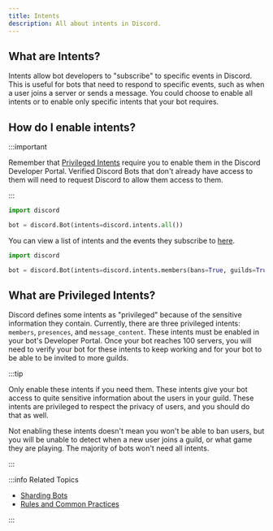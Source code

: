 ```yaml
---
title: Intents
description: All about intents in Discord.
---
```



## What are Intents?

Intents allow bot developers to "subscribe" to specific events in Discord. This is useful for bots that need to respond to specific events, such as when a user joins a server or sends a message. You could choose to enable all intents or to enable only specific intents that your bot requires.

## How do I enable intents?

:::important

Remember that [Privileged Intents](#what-are-privileged-intents) require you to enable them in the Discord Developer Portal. Verified Discord Bots that don't already have access to them will need to request Discord to allow them access to them.

:::

<Tabs>
  <TabItem value="enabling-all-intents" label="Enabling all intents" default>

```python
import discord

bot = discord.Bot(intents=discord.intents.all())
```

  </TabItem>
    
  <TabItem value="enabling-specific-intents" label="Enabling specific intents">

You can view a list of intents and the events they subscribe to [here](https://docs.pycord.dev/en/master/api.html#discord.Intents).

```python title="Enabling Intents"
import discord

bot = discord.Bot(intents=discord.intents.members(bans=True, guilds=True))
```

  </TabItem>
</Tabs>

## What are Privileged Intents?

Discord defines some intents as "privileged" because of the sensitive information they contain. Currently, there are three privileged intents: `members`, `presences`, and `message_content`. These intents must be enabled in your bot's Developer Portal. Once your bot reaches 100 servers, you will need to verify your bot for these intents to keep working and for your bot to be able to be invited to more guilds.

:::tip

Only enable these intents if you need them. These intents give your bot access to quite sensitive information about the users in your guild. These intents are privileged to respect the privacy of users, and you should do that as well.

Not enabling these intents doesn't mean you won't be able to ban users, but you will be unable to detect when a new user joins a guild, or what game they are playing. The majority of bots won't need all intents.

:::

:::info Related Topics

-   [Sharding Bots](sharding)
-   [Rules and Common Practices](../Getting-Started/rules-and-common-practices)

:::
